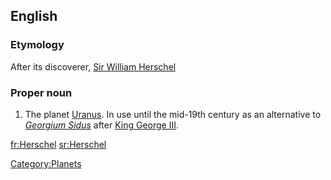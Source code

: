 ==English==

===Etymology===
After its discoverer, [[w:Sir William Herschel|Sir William Herschel]]

===Proper noun===
{{en-proper noun}}

# {{astronomy|obsolete}} The planet [[Uranus]]. In use until the mid-19th century as an alternative to ''[[Georgium Sidus]]'' after [[w:George III of the United Kingdom|King George III]].

[[Category:Planets]]

[[fr:Herschel]]
[[sr:Herschel]]